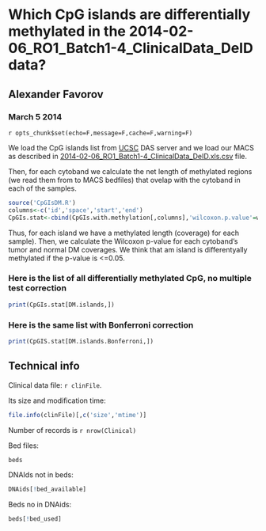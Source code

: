 Which CpG islands are differentially methylated in the 2014-02-06_RO1_Batch1-4_ClinicalData_DeID data?
========================================================

Alexander Favorov  
-----------------------------------------------

### March 5 2014

`r opts_chunk$set(echo=F,message=F,cache=F,warning=F)`
<!-- cache is off, we save all the neccessary things in Rda -->

We load the CpG islands list from <a href=http://genome.ucsc.edu/>UCSC</a> DAS server and we load our MACS as described in <a href=..\2014-02-06_RO1_Batch1-4_ClinicalData_DeID.html>2014-02-06_RO1_Batch1-4_ClinicalData_DeID.xls.csv</a> file. 

Then, for each cytoband we calculate the net length of methylated regions (we read them from to MACS bedfiles) that ovelap with the cytoband in each of the samples.

```r
source('CpGIsDM.R')
columns<-c('id','space','start','end')
CpGIs.stat<-cbind(CpGIs.with.methylation[,columns],'wilcoxon.p.value'=wilcoxon.p.values,'is.hyper'=normals.are.less.methylated)
```

Thus, for each island we have a methylated length (coverage) for each sample).
Then, we calculate the Wilcoxon p-value for each cytoband's tumor and normal DM coverages.
We think that am island is differentyally methylated if the p-value is <=0.05. 

### Here is the list of all differentially methylated CpG, no multiple test correction

```r
print(CpGIs.stat[DM.islands,])
```

### Here is the same list with Bonferroni correction
```r
print(CpGIS.stat[DM.islands.Bonferroni,])
```


Technical info
-------------------------------
Clinical data file: `r clinFile`.

Its size and modification time: 
```r
file.info(clinFile)[,c('size','mtime')] 
```
Number of records is `r nrow(Clinical)`

Bed files:
```r
beds
```
DNAIds not in beds:
```r
DNAids[!bed_available]
```
Beds no in DNAids:
```r
beds[!bed_used]
```

